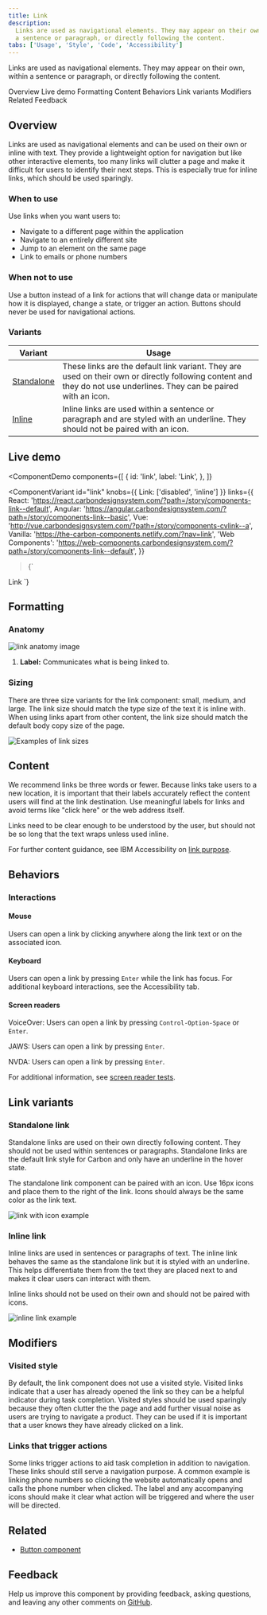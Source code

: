 ```yaml
---
title: Link
description:
  Links are used as navigational elements. They may appear on their own, within
  a sentence or paragraph, or directly following the content.
tabs: ['Usage', 'Style', 'Code', 'Accessibility']
---
```


<PageDescription>

Links are used as navigational elements. They may appear on their own, within a
sentence or paragraph, or directly following the content.

</PageDescription>

<AnchorLinks>

<AnchorLink>Overview</AnchorLink>
<AnchorLink>Live demo</AnchorLink>
<AnchorLink>Formatting</AnchorLink>
<AnchorLink>Content</AnchorLink>
<AnchorLink>Behaviors</AnchorLink>
<AnchorLink>Link variants</AnchorLink>
<AnchorLink>Modifiers</AnchorLink>
<AnchorLink>Related</AnchorLink>
<AnchorLink>Feedback</AnchorLink>

</AnchorLinks>

## Overview

Links are used as navigational elements and can be used on their own or inline
with text. They provide a lightweight option for navigation but like other
interactive elements, too many links will clutter a page and make it difficult
for users to identify their next steps. This is especially true for inline
links, which should be used sparingly.

### When to use

Use links when you want users to:

- Navigate to a different page within the application
- Navigate to an entirely different site
- Jump to an element on the same page
- Link to emails or phone numbers

### When not to use

Use a button instead of a link for actions that will change data or manipulate
how it is displayed, change a state, or trigger an action. Buttons should never
be used for navigational actions.

### Variants

| Variant                        | Usage                                                                                                                                                               |
| ------------------------------ | ------------------------------------------------------------------------------------------------------------------------------------------------------------------- |
| [Standalone](#standalone-link) | These links are the default link variant. They are used on their own or directly following content and they do not use underlines. They can be paired with an icon. |
| [Inline](#inline-link)         | Inline links are used within a sentence or paragraph and are styled with an underline. They should not be paired with an icon.                                      |

## Live demo

<!-- prettier-ignore-start -->
<ComponentDemo
  components={[
    {
      id: 'link',
      label: 'Link',
    },
  ]}
>
  <ComponentVariant
    id="link"
    knobs={{ Link: ['disabled', 'inline'] }}
    links={{
      React:
        'https://react.carbondesignsystem.com/?path=/story/components-link--default',
      Angular:
        'https://angular.carbondesignsystem.com/?path=/story/components-link--basic',
      Vue: 'http://vue.carbondesignsystem.com/?path=/story/components-cvlink--a',
      Vanilla: 'https://the-carbon-components.netlify.com/?nav=link',
      'Web Components':
        'https://web-components.carbondesignsystem.com/?path=/story/components-link--default',
    }}
  >{`
  <Link href="#">Link</Link>
  `}</ComponentVariant>
</ComponentDemo>
<!-- prettier-ignore-end -->

## Formatting

### Anatomy

<Row>
<Column colLg={8}>

![link anatomy image](images/01_link_anatomy_608.png)

</Column>
</Row>

1. **Label:** Communicates what is being linked to.

### Sizing

There are three size variants for the link component: small, medium, and large.
The link size should match the type size of the text it is inline with. When
using links apart from other content, the link size should match the default
body copy size of the page.

<Row>
<Column colLg={8}>

![Examples of link sizes](images/03_link_size_608.png)

</Column>
</Row>

## Content

We recommend links be three words or fewer. Because links take users to a new
location, it is important that their labels accurately reflect the content users
will find at the link destination. Use meaningful labels for links and avoid
terms like "click here" or the web address itself.

Links need to be clear enough to be understood by the user, but should not be so
long that the text wraps unless used inline.

For further content guidance, see IBM Accessibility on
[link purpose](https://www.ibm.com/able/requirements/requirements/#2_4_4).

## Behaviors

### Interactions

#### Mouse

Users can open a link by clicking anywhere along the link text or on the
associated icon.

#### Keyboard

Users can open a link by pressing `Enter` while the link has focus. For
additional keyboard interactions, see the Accessibility tab.

#### Screen readers

VoiceOver: Users can open a link by pressing `Control-Option-Space` or `Enter`.

JAWS: Users can open a link by pressing `Enter`.

NVDA: Users can open a link by pressing `Enter`.

For additional information, see
[screen reader tests](accessibility/#macos-screen-reader-tests).

## Link variants

### Standalone link

Standalone links are used on their own directly following content. They should
not be used within sentences or paragraphs. Standalone links are the default
link style for Carbon and only have an underline in the hover state.

The standalone link component can be paired with an icon. Use 16px icons and
place them to the right of the link. Icons should always be the same color as
the link text.

<Row>
<Column colLg={8}>

![link with icon example](images/02_link_icon_608.png)

</Column>
</Row>

### Inline link

Inline links are used in sentences or paragraphs of text. The inline link
behaves the same as the standalone link but it is styled with an underline. This
helps differentiate them from the text they are placed next to and makes it
clear users can interact with them.

Inline links should not be used on their own and should not be paired with
icons.

<Row>
<Column colLg={8}>

![inline link example](images/03_link_inline_608.png)

</Column>
</Row>

## Modifiers

### Visited style

By default, the link component does not use a visited style. Visited links
indicate that a user has already opened the link so they can be a helpful
indicator during task completion. Visited styles should be used sparingly
because they often clutter the the page and add further visual noise as users
are trying to navigate a product. They can be used if it is important that a
user knows they have already clicked on a link.

### Links that trigger actions

Some links trigger actions to aid task completion in addition to navigation.
These links should still serve a navigation purpose. A common example is linking
phone numbers so clicking the website automatically opens and calls the phone
number when clicked. The label and any accompanying icons should make it clear
what action will be triggered and where the user will be directed.

## Related

- [Button component](https://www.carbondesignsystem.com/components/button/usage/)

## Feedback

Help us improve this component by providing feedback, asking questions, and
leaving any other comments on
[GitHub](https://github.com/carbon-design-system/carbon-website/issues/new?assignees=&labels=feedback&template=feedback.md).
